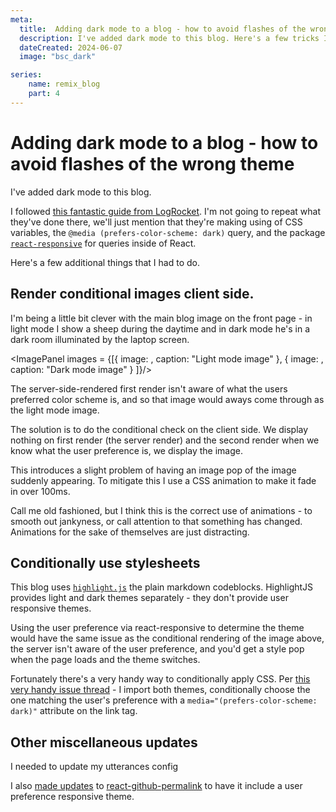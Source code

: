 ```yaml
---
meta:
  title:  Adding dark mode to a blog - how to avoid flashes of the wrong theme
  description: I've added dark mode to this blog. Here's a few tricks I've learned. 
  dateCreated: 2024-06-07
  image: "bsc_dark"

series: 
    name: remix_blog
    part: 4
---
```



# Adding dark mode to a blog - how to avoid flashes of the wrong theme

I've added dark mode to this blog. 

I followed [this fantastic guide from LogRocket](https://blog.logrocket.com/dark-mode-react-in-depth-guide/). I'm not going to repeat what they've done there, we'll just mention that they're making using of CSS variables, the `@media (prefers-color-scheme: dark)` query, and the package [`react-responsive`](https://www.npmjs.com/package/react-responsive) for queries inside of React. 

Here's a few additional things that I had to do. 

## Render conditional images client side. 

I'm being a little bit clever with the main blog image on the front page - in light mode I show a sheep during the daytime and in dark mode he's in a dark room illuminated by the laptop screen. 

<ImagePanel
 images = {[{
  image: <SheepImage mode="light"/>, 
  caption: "Light mode image"
 }, 
 {
  image: <SheepImage mode="dark"/>,
  caption: "Dark mode image"
 }
 ]}/>

The server-side-rendered first render isn't aware of what the users preferred color scheme is, and so that image would aways come through as the light mode image.

The solution is to do the conditional check on the client side. We display nothing on first render (the server render) and the second render when we know what the user preference is, we display the image. 

<GithubPermalink className="clear-right" permalink="https://github.com/dwjohnston/blacksheepcode/blob/72ee472bfa896df255ae42ef017ad0cca96b2333/app/components/SheepImage/SheepImage.tsx#L8-L23"/>

This introduces a slight problem of having an image pop of the image suddenly appearing. To mitigate this I use a CSS animation to make it fade in over 100ms. 

<Aside>
    Call me old fashioned, but I think this is the correct use of animations -  to smooth out jankyness, or call attention to that something has changed. Animations for the sake of themselves are just distracting. 
</Aside>

## Conditionally use stylesheets

This blog uses [`highlight.js`](https://github.com/highlightjs/highlight.js) the plain markdown codeblocks. HighlightJS provides light and dark themes separately - they don't provide user responsive themes. 

Using the user preference via react-responsive to determine the theme would have the same issue as the conditional rendering of the image above, the server isn't aware of the user preference, and you'd get a style pop when the page loads and the theme switches. 

Fortunately there's a very handy way to conditionally apply CSS. Per [this very handy issue thread](https://github.com/highlightjs/highlight.js/issues/3652) - I import both themes, conditionally choose the one matching the user's preference with a `media="(prefers-color-scheme: dark)"` attribute on the link tag. 

<GithubPermalink permalink="https://github.com/dwjohnston/blacksheepcode/blob/72ee472bfa896df255ae42ef017ad0cca96b2333/app/root.tsx#L57-L60"/>

## Other miscellaneous updates 

I needed to update my utterances config

<GithubPermalink permalink="https://github.com/dwjohnston/blacksheepcode/blob/72ee472bfa896df255ae42ef017ad0cca96b2333/app/components/PostComments/PostComments.tsx#L27-L28"/>

I also [made updates](https://github.com/dwjohnston/react-github-permalink/pull/16) to [react-github-permalink](https://www.npmjs.com/package/react-github-permalink) to have it include a user preference responsive theme. 



